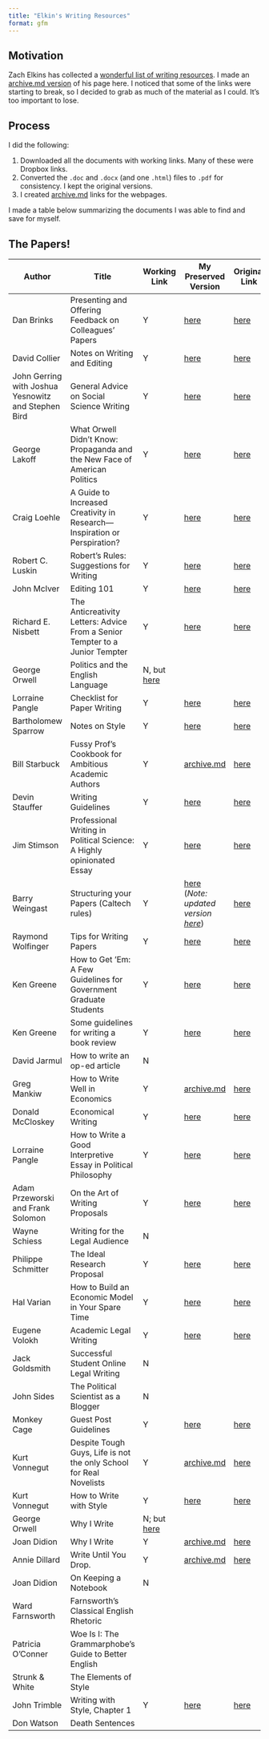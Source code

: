 ```yaml
---
title: "Elkin's Writing Resources"
format: gfm
---
```


## Motivation

Zach Elkins has collected a [wonderful list of writing resources](https://sites.google.com/site/zachelkinstexas/me-write-pretty-some-day). I made an [archive.md version](https://archive.ph/VMkbp) of his page here. I noticed that some of the links were starting to break, so I decided to grab as much of the material as I could. It's too important to lose.

## Process

I did the following:

1.  Downloaded all the documents with working links. Many of these were Dropbox links.
2.  Converted the `.doc` and `.docx` (and one `.html`) files to `.pdf` for consistency. I kept the original versions.
3.  I created [archive.md](https://archive.md) links for the webpages.

I made a table below summarizing the documents I was able to find and save for myself.

## The Papers!

| Author | Title | Working Link | My Preserved Version | Original Link |
|-----------|---------------------------|-----------|------------|-----------|
| Dan Brinks | Presenting and Offering Feedback on Colleagues’ Papers |Y | [here](original-documents/brinks%20feedback.pdf) | [here](https://www.dropbox.com/scl/fi/m76cibwyzi5y0m5uzeo3j/brinks-feedback.docx?rlkey=00pyny30klcillgg898u5l5ae&e=1&dl=0)|
| David Collier | Notes on Writing and Editing |Y | [here](original-documents/collier%20Notes%20on%20Writing.pdf) | [here](https://www.dropbox.com/scl/fi/udednyixke0r10tkn8rhs/collier-Notes-on-Writing.doc?rlkey=9f8k0ox0bor3c48bfqwhcm14t&e=1&dl=0)|
| John Gerring with Joshua Yesnowitz and Stephen Bird | General Advice on Social Science Writing |Y | [here](original-documents/Gerring_Adviceonessaywriting.pdf) | [here](https://www.dropbox.com/scl/fi/f5cctqw8t9i1famge79ts/Gerring_Adviceonessaywriting.pdf?rlkey=6r0iir5nww4pet2o8ntza0ibn&e=1&dl=0) |
| George Lakoff | What Orwell Didn't Know: Propaganda and the New Face of American Politics |Y | [here](original-documents/lakoff07%20on%20orwell.pdf) | [here](https://www.dropbox.com/scl/fi/ulgqgiioh7nobazq2z09g/lakoff07-on-orwell.pdf?rlkey=vstoy5cjqv9xa338axjerunb5&e=1&dl=0) |
| Craig Loehle | A Guide to Increased Creativity in Research—Inspiration or Perspiration? |Y | [here](original-documents/loehle90.pdf) | [here](https://www.dropbox.com/scl/fi/ud4m8vdy36zqoh5s82b90/loehle90.pdf?rlkey=lzj4c61ktl4alhsav1agx9ph8&e=1&dl=0) |
| Robert C. Luskin | Robert’s Rules: Suggestions for Writing | Y| [here](original-documents/Robert's%20Rules%20January%2008.pdf) | [here](https://www.dropbox.com/scl/fi/xp3f1x93bvoy49lytfu3i/Robert-s-Rules-January-08.doc?rlkey=8gvr1cn4hgqwibfzgh20ng21t&e=1&dl=0) |
| John McIver | Editing 101 | Y | [here](original-documents/mciver%20Editing%20101.pdf) | [here](https://www.dropbox.com/scl/fi/89bef5ka3u3ps4rixgshk/mciver-Editing-101.doc?rlkey=n2ahc9sdsselxl5rh68jum5y3&e=1&dl=0) |
| Richard E. Nisbett | The Anticreativity Letters: Advice From a Senior Tempter to a Junior Tempter | Y | [here](original-documents/nisbett02.pdf) | [here](https://www.dropbox.com/scl/fi/wt6am4pnqruwy3cz2c141/nisbett02.pdf?rlkey=8kerft7q17znxvw6otofaakcp&e=1&dl=0) |
| George Orwell | Politics and the English Language | N, but [here](https://www.orwellfoundation.com/the-orwell-foundation/orwell/essays-and-other-works/politics-and-the-english-language/) |  |  |
| Lorraine Pangle | Checklist for Paper Writing | Y | [here](original-documents/lpangle%20essay%20checklist.pdf) | [here](https://www.dropbox.com/scl/fi/k7mwdesjwjf3mbyw2pk43/lpangle-essay-checklist.doc?rlkey=yq0qfjnoy67cl4889rsko43jt&e=1&dl=0) |
| Bartholomew Sparrow | Notes on Style | Y | [here](original-documents/sparrow%20notes%20on%20style.pdf) | [here](https://www.dropbox.com/scl/fi/bzpsrinz29lkmq8nkvpvn/sparrow-notes-on-style.doc?rlkey=w2ahrn4ev3bgfpxoi74d8n7fr&e=1&dl=0) |
| Bill Starbuck | Fussy Prof’s Cookbook for Ambitious Academic Authors | Y | [archive.md](https://archive.md/M2GOb) | [here](https://pages.stern.nyu.edu/~wstarbuc/Writing/Fussy.htm) |
| Devin Stauffer | Writing Guidelines | Y | [here](original-documents/devin%20stauffer-writing%20guidelines.pdf) | [here](https://www.dropbox.com/scl/fi/vkt5wre915v1cqlqy1j76/devin-stauffer-writing-guidelines.doc?rlkey=g2fugz5gryn85m76byg1e7xqj&e=1&dl=0) |
| Jim Stimson | Professional Writing in Political Science: A Highly opinionated Essay | Y | [here](original-documents/stimson%20writing.pdf) | [here](https://www.dropbox.com/scl/fi/ed86cilk9dtjuzbhvu9ki/stimson-writing.pdf?rlkey=uxr0kcqwlaztphfee1g0bjqfp&e=1&dl=0) |
| Barry Weingast | Structuring your Papers (Caltech rules) | Y | [here](original-documents/caltech_rules.pdf) (*Note: updated version [here](original-documents/caltech_rules_2nd.pdf)*)| [here](https://www.dropbox.com/scl/fi/rvxg64gk7eyv95yeb0mnk/caltech_rules.pdf?rlkey=c9ttrmt4uvedzns9ih6wm96ou&e=1&dl=0) |
| Raymond Wolfinger | Tips for Writing Papers | Y | [here](original-documents/WolfingerAdvice.pdf) | [here](https://www.dropbox.com/scl/fi/gnlljai1qpwfwxa3bzgut/WolfingerAdvice.pdf?rlkey=8k8tkwksj10ygzm6qrkpk7vxv&e=1&dl=0) |
| Ken Greene | How to Get 'Em: A Few Guidelines for Government Graduate Students | Y | [here](original-documents/greene%20Grant%20Writing%20Guidelines%20for%20grad%20students.pdf) | [here](https://www.dropbox.com/scl/fi/9p63fcn5lrsw5rd8c088l/greene-Grant-Writing-Guidelines-for-grad-students.doc?rlkey=89vd7sbn5piuvy0dy8oseimlm&e=1&dl=0) |
| Ken Greene | Some guidelines for writing a book review | Y | [here](original-documents/greene%20book%20review%20guidelines.pdf) | [here](https://www.dropbox.com/scl/fi/wl1rr4ue8dwpo0371n9fc/greene-book-review-guidelines.docx?rlkey=bhde8jm21bgow2mtyqne43358&e=1&dl=0) |
| David Jarmul | How to write an op-ed article | N |  |  |
| Greg Mankiw | How to Write Well in Economics | Y | [archive.md](https://archive.md/W0my0) | [here](https://gregmankiw.blogspot.com/2006/10/how-to-write-well.html) |
| Donald McCloskey | Economical Writing | Y | [here](original-documents/mcloskey%20Economical%20Writing%20elkins%20comments.pdf) | [here](https://www.dropbox.com/scl/fi/pp5pbiuoo9dc7o6femv33/mcloskey-Economical-Writing-elkins-comments.pdf?rlkey=qojw0dy47h4a4kcwg54dcr7h2&e=1&dl=0) |
| Lorraine Pangle | How to Write a Good Interpretive Essay in Political Philosophy | Y | [here](original-documents/lpangle%20essay%20writing%20advice.pdf) | [here](https://www.dropbox.com/scl/fi/10mafdcbzhb6vib51k3vn/lpangle-essay-writing-advice.doc?rlkey=2j1mgbmrgykwg50me8fwmo8eh&e=1&dl=0) |
| Adam Przeworski and Frank Solomon | On the Art of Writing Proposals | Y | [here](original-documents/przeworski%20solomon%20art%20of%20writing.pdf) | [here](https://www.dropbox.com/scl/fi/7iicky5byl1ac3xs4h6u7/przeworski-solomon-art-of-writing.pdf?rlkey=vbxenmcphsdqml003p2vpr6qo&e=1&dl=0) |
| Wayne Schiess | Writing for the Legal Audience | N |  |  |
| Philippe Schmitter | The Ideal Research Proposal | Y | [here](original-documents/schmitterIdealResearchProposal.pdf) | [here](https://www.dropbox.com/scl/fi/hapkn1syfkh8oiyzriui7/schmitterIdealResearchProposal.pdf?rlkey=dxih812d070lewp17wylnk5p5&e=1&dl=0) |
| Hal Varian | How to Build an Economic Model in Your Spare Time | Y | [here](original-documents/varian97.pdf) | [here](https://www.dropbox.com/scl/fi/ywuoxkiou126vjsqop6c2/varian97.pdf?rlkey=9vjkr0pd6m2dt2sd925qtrrs8&e=1&dl=0) |
| Eugene Volokh | Academic Legal Writing | Y | [here](original-documents/volokh.pdf) | [here](https://www.dropbox.com/scl/fi/x6a9wa4ir25nwizynbenn/volokh.pdf?rlkey=k2tt0ux7ldhhd3fwc8jaxhamp&e=1&dl=0) |
| Jack Goldsmith | Successful Student Online Legal Writing | N |  |  |
| John Sides | The Political Scientist as a Blogger | N |  |  |
| Monkey Cage | Guest Post Guidelines | Y | [here](original-documents/Monkey%20Cage%20Guest%20Post%20Guidelines.pdf) | [here](https://www.dropbox.com/scl/fi/jmczjod9xzfv8aapf3nz8/Monkey-Cage-Guest-Post-Guidelines.pdf?rlkey=m3vmwnhqyjo9c7dpp84rhgyds&e=1&dl=0) |
| Kurt Vonnegut | Despite Tough Guys, Life is not the only School for Real Novelists | Y | [archive.md](https://archive.md/mOLLE) | [here](https://archive.nytimes.com/www.nytimes.com/library/books/052499vonnegut-writing.html) |
| Kurt Vonnegut | How to Write with Style | Y | [here](original-documents/pc-24-66-vonnegut.pdf) | [here](https://kmh-lanl.hansonhub.com/pc-24-66-vonnegut.pdf) |
| George Orwell | Why I Write | N; but [here](https://www.orwellfoundation.com/the-orwell-foundation/orwell/essays-and-other-works/why-i-write/) |  | |
| Joan Didion | Why I Write | Y | [archive.md](https://archive.md/xCIgw) | [here](https://genius.com/Joan-didion-why-i-write-annotated) |
| Annie Dillard | Write Until You Drop. | Y | [archive.md](https://archive.md/mTm5e) | [here](https://archive.nytimes.com/www.nytimes.com/books/99/03/28/specials/dillard-drop.html) |
| Joan Didion | On Keeping a Notebook | N |  |   |
| Ward Farnsworth | Farnsworth's Classical English Rhetoric | |  | |
| Patricia O’Conner | Woe Is I: The Grammarphobe's Guide to Better English |  |  |  |
| Strunk & White | The Elements of Style |  | |  |
| John Trimble | Writing with Style, Chapter 1 | Y | [here](original-documents/trimble%20chapter%201.pdf) | [here](https://www.dropbox.com/scl/fi/m59v1cosqrppb1kb7mnig/trimble-chapter-1.pdf?rlkey=u07ahqoltcz3lq8zdht1k01v2&e=1&dl=0) |
| Don Watson | Death Sentences |  |  |  |
